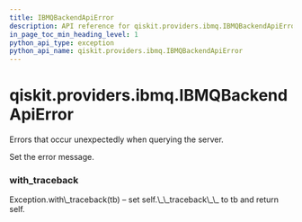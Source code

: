 ```yaml
---
title: IBMQBackendApiError
description: API reference for qiskit.providers.ibmq.IBMQBackendApiError
in_page_toc_min_heading_level: 1
python_api_type: exception
python_api_name: qiskit.providers.ibmq.IBMQBackendApiError
---
```


# qiskit.providers.ibmq.IBMQBackendApiError

<Class id="qiskit.providers.ibmq.IBMQBackendApiError" github="https://github.com/qiskit/qiskit-ibmq-provider/tree/stable/0.14/qiskit/providers/ibmq/exceptions.py" signature="IBMQBackendApiError(*message)">
  Errors that occur unexpectedly when querying the server.

  Set the error message.

  ### with\_traceback

  <Function id="qiskit.providers.ibmq.IBMQBackendApiError.with_traceback" name="with_traceback" signature="with_traceback()">
    Exception.with\_traceback(tb) – set self.\_\_traceback\_\_ to tb and return self.
  </Function>
</Class>

